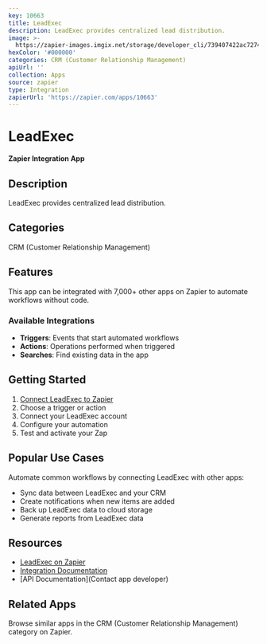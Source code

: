 ```yaml
---
key: 10663
title: LeadExec
description: LeadExec provides centralized lead distribution.
image: >-
  https://zapier-images.imgix.net/storage/developer_cli/739407422ac7274f3e1904af95736b1d.png?auto=format%2Ccompress&ixlib=python-3.0.0&q=50
hexColor: '#000000'
categories: CRM (Customer Relationship Management)
apiUrl: ''
collection: Apps
source: zapier
type: Integration
zapierUrl: 'https://zapier.com/apps/10663'
---
```

# LeadExec

**Zapier Integration App**

## Description

LeadExec provides centralized lead distribution.

## Categories

CRM (Customer Relationship Management)

## Features

This app can be integrated with 7,000+ other apps on Zapier to automate workflows without code.

### Available Integrations

- **Triggers**: Events that start automated workflows
- **Actions**: Operations performed when triggered
- **Searches**: Find existing data in the app

## Getting Started

1. [Connect LeadExec to Zapier](https://zapier.com/apps/10663)
2. Choose a trigger or action
3. Connect your LeadExec account
4. Configure your automation
5. Test and activate your Zap

## Popular Use Cases

Automate common workflows by connecting LeadExec with other apps:

- Sync data between LeadExec and your CRM
- Create notifications when new items are added
- Back up LeadExec data to cloud storage
- Generate reports from LeadExec data

## Resources

- [LeadExec on Zapier](https://zapier.com/apps/10663)
- [Integration Documentation](https://zapier.com/apps/10663/integrations)
- [API Documentation](Contact app developer)

## Related Apps

Browse similar apps in the CRM (Customer Relationship Management) category on Zapier.
